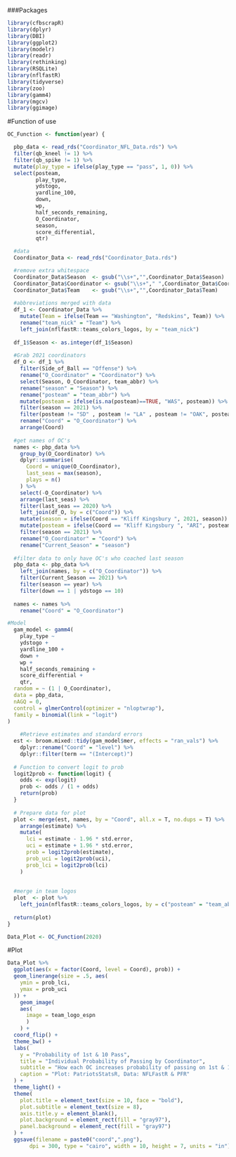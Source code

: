 ###Packages
```r
library(cfbscrapR)
library(dplyr)
library(DBI)
library(ggplot2)
library(modelr)
library(readr)
library(rethinking)
library(RSQLite)
library(nflfastR)
library(tidyverse)
library(zoo)
library(gamm4)
library(mgcv)
library(ggimage)
```

#Function of use
```r
OC_Function <- function(year) {

  pbp_data <- read_rds("Coordinator_NFL_Data.rds") %>%
  filter(qb_kneel != 1) %>%
  filter(qb_spike != 1) %>%
  mutate(play_type = ifelse(play_type == "pass", 1, 0)) %>%
  select(posteam,
         play_type,
         ydstogo,
         yardline_100,
         down,
         wp,
         half_seconds_remaining,
         O_Coordinator,
         season,
         score_differential,
         qtr) 

  #data
  Coordinator_Data <- read_rds("Coordinator_Data.rds") 

  #remove extra whitespace
  Coordinator_Data$Season  <- gsub("\\s+","",Coordinator_Data$Season)
  Coordinator_Data$Coordinator <- gsub("\\s+"," ",Coordinator_Data$Coordinator)
  Coordinator_Data$Team    <- gsub("\\s+","",Coordinator_Data$Team)
  
  #abbreviations merged with data
  df_1 <- Coordinator_Data %>%
    mutate(Team = ifelse(Team == "Washington", "Redskins", Team)) %>%
    rename("team_nick" = "Team") %>%
    left_join(nflfastR::teams_colors_logos, by = "team_nick")
  
  df_1$Season <- as.integer(df_1$Season)
  
  #Grab 2021 coordinators
  df_O <- df_1 %>%
    filter(Side_of_Ball == "Offense") %>%
    rename("O_Coordinator" = "Coordinator") %>%
    select(Season, O_Coordinator, team_abbr) %>%
    rename("season" = "Season") %>%
    rename("posteam" = "team_abbr") %>%
    mutate(posteam = ifelse(is.na(posteam)==TRUE, "WAS", posteam)) %>%
    filter(season == 2021) %>%
    filter(posteam != "SD" , posteam != "LA" , posteam != "OAK", posteam != "STL") %>%
    rename("Coord" = "O_Coordinator") %>%
    arrange(Coord)
  
  #get names of OC's
  names <- pbp_data %>%
    group_by(O_Coordinator) %>%
    dplyr::summarise(
      Coord = unique(O_Coordinator),
      last_seas = max(season),
      plays = n()
    ) %>%
    select(-O_Coordinator) %>%
    arrange(last_seas) %>%
    filter(last_seas == 2020) %>%
    left_join(df_O, by = c("Coord")) %>%
    mutate(season = ifelse(Coord == "Kliff Kingsbury ", 2021, season)) %>% #ignore my terrible practice here 
    mutate(posteam = ifelse(Coord == "Kliff Kingsbury ", "ARI", posteam)) %>%
    filter(season == 2021) %>%
    rename("O_Coordinator" = "Coord") %>%
    rename("Current_Season" = "season")
  
  #filter data to only have OC's who coached last season
  pbp_data <- pbp_data %>%
    left_join(names, by = c("O_Coordinator")) %>%
    filter(Current_Season == 2021) %>%
    filter(season == year) %>%
    filter(down == 1 | ydstogo == 10)
  
  names <- names %>%
    rename("Coord" = "O_Coordinator")

#Model
  gam_model <- gamm4(
    play_type ~
    ydstogo +
    yardline_100 +
    down +
    wp +
    half_seconds_remaining +
    score_differential +
    qtr,
  random = ~ (1 | O_Coordinator),
  data = pbp_data,
  nAGQ = 0,
  control = glmerControl(optimizer = "nloptwrap"),
  family = binomial(link = "logit")
)
  
    #Retrieve estimates and standard errors
  est <- broom.mixed::tidy(gam_model$mer, effects = "ran_vals") %>%
    dplyr::rename("Coord" = "level") %>%
    dplyr::filter(term == "(Intercept)")
  
  # Function to convert logit to prob
  logit2prob <- function(logit) {
    odds <- exp(logit)
    prob <- odds / (1 + odds)
    return(prob)
  }
  
  # Prepare data for plot
  plot <- merge(est, names, by = "Coord", all.x = T, no.dups = T) %>%
    arrange(estimate) %>%
    mutate(
      lci = estimate - 1.96 * std.error,
      uci = estimate + 1.96 * std.error,
      prob = logit2prob(estimate),
      prob_uci = logit2prob(uci),
      prob_lci = logit2prob(lci)
    )
  
  
  #merge in team logos
  plot  <- plot %>%
    left_join(nflfastR::teams_colors_logos, by = c("posteam" = "team_abbr"))
  
  return(plot)
}

Data_Plot <- OC_Function(2020)

```

#Plot
```r
Data_Plot %>%
  ggplot(aes(x = factor(Coord, level = Coord), prob)) + 
  geom_linerange(size = .5, aes(
    ymin = prob_lci,
    ymax = prob_uci
  )) +
    geom_image(
    aes(
      image = team_logo_espn
      )
    ) +
  coord_flip() +
  theme_bw() +
  labs(
    y = "Probability of 1st & 10 Pass",
    title = "Individual Probability of Passing by Coordinator",
    subtitle = "How each OC increases probability of passing on 1st & 10, controlling for situation | GAMM",
    caption = "Plot: PatriotsStatsR, Data: NFLFastR & PFR"
  ) +
  theme_light() +
  theme(
    plot.title = element_text(size = 10, face = "bold"),
    plot.subtitle = element_text(size = 8),
    axis.title.y = element_blank(),
    plot.background = element_rect(fill = "gray97"),
    panel.background = element_rect(fill = "gray97")
  ) +
  ggsave(filename = paste0("coord",".png"), 
       dpi = 300, type = "cairo", width = 10, height = 7, units = "in")
```
